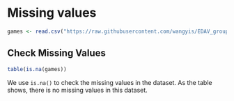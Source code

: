 # Missing values


```r
games <- read.csv("https://raw.githubusercontent.com/wangyis/EDAV_group17_chess/main/dataset/games.csv")
```


## Check Missing Values
```r
table(is.na(games))
```

We use `is.na()` to check the missing values in the dataset. As the table shows, there is no missing values in this dataset.